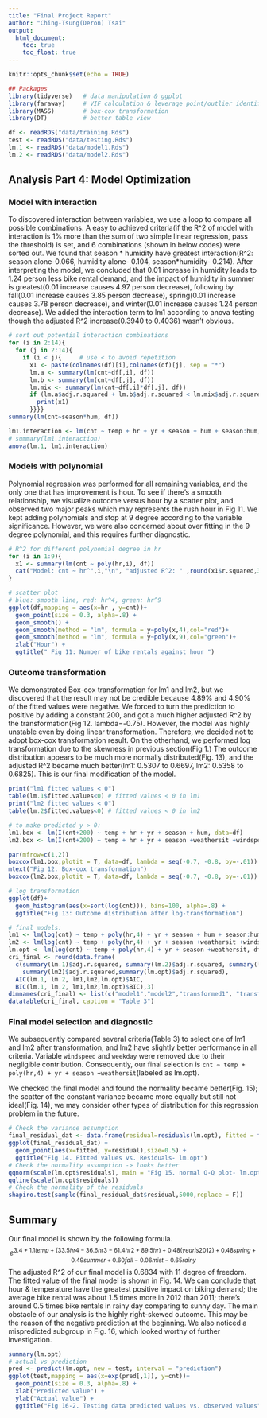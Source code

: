 ---
title: "Final Project Report"
author: "Ching-Tsung(Deron) Tsai"
output: 
  html_document:
    toc: true
    toc_float: true
---

```{r setup, include=FALSE}
knitr::opts_chunk$set(echo = TRUE)
```

```{r library, warning=FALSE, message=FALSE}
## Packages
library(tidyverse)   # data manipulation & ggplot
library(faraway)     # VIF calculation & leverage point/outlier identification
library(MASS)        # box-cox transformation
library(DT)          # better table view
```

```{r data}
df <- readRDS("data/training.Rds")
test <- readRDS("data/testing.Rds")
lm.1 <- readRDS("data/model1.Rds")
lm.2 <- readRDS("data/model2.Rds")
```


## Analysis Part 4: Model Optimization

### Model with interaction

To discovered interaction between variables, we use a loop to compare all possible combinations. A easy to achieved criteria(if the R^2 of model with interaction is 1% more than the sum of two simple linear regression, pass the threshold) is set, and 6 combinations (shown in below codes) were sorted out. We found that season * humidity have greatest interaction(R^2: season alone-0.066, humidity alone- 0.104, season*humidity- 0.214). After interpreting the model, we concluded that 0.01 increase in humidity leads to 1.24 person less bike rental demand, and the impact of humidity in summer is greatest(0.01 increase causes 4.97 person decrease), following by fall(0.01 increase causes 3.85 person decrease), spring(0.01 increase causes 3.78 person decrease), and winter(0.01 increase causes 1.24 person decrease). We added the interaction term to lm1 according to anova testing though the adjusted R^2 increase(0.3940 to 0.4036) wasn't obvious.

```{r interaction}
# sort out potential interaction combinations 
for (i in 2:14){
  for (j in 2:14){
    if (i < j){     # use < to avoid repetition
      x1 <- paste(colnames(df)[i],colnames(df)[j], sep = "*")
      lm.a <- summary(lm(cnt~df[,i], df))
      lm.b <- summary(lm(cnt~df[,j], df))
      lm.mix <- summary(lm(cnt~df[,i]*df[,j], df))
      if (lm.a$adj.r.squared + lm.b$adj.r.squared < lm.mix$adj.r.squared-0.01){
        print(x1)
      }}}}
summary(lm(cnt~season*hum, df))

lm1.interaction <- lm(cnt ~ temp + hr + yr + season + hum + season:hum, data=df)
# summary(lm1.interaction)
anova(lm.1, lm1.interaction)
```

### Models with polynomial

Polynomial regression was performed for all remaining variables, and the only one that has improvement is hour. To see if there's a smooth relationship, we visualize outcome versus hour by a scatter plot, and observed two major peaks which may represents the rush hour in Fig 11. We kept adding polynomials and stop at 9 degree according to the variable significance. However, we were also concerned about over fitting in the 9 degree polynomial, and this requires further diagnostic.

```{r poly}
# R^2 for different polynomial degree in hr
for (i in 1:9){
  x1 <- summary(lm(cnt ~ poly(hr,i), df))
  cat("Model: cnt ~ hr^",i,"\n", "adjusted R^2: " ,round(x1$r.squared,3), "\n" )
}

# scatter plot
# blue: smooth line, red: hr^4, green: hr^9
ggplot(df,mapping = aes(x=hr , y=cnt))+
  geom_point(size = 0.3, alpha=.8) +
  geom_smooth() +
  geom_smooth(method = "lm", formula = y~poly(x,4),col="red")+
  geom_smooth(method = "lm", formula = y~poly(x,9),col="green")+
  xlab("Hour") +
  ggtitle(" Fig 11: Number of bike rentals against hour ")
```


### Outcome transformation

We demonstrated Box-cox transformation for lm1 and lm2, but we discovered that the result may not be credible because 4.89% and 4.90% of the fitted values were negative. We forced to turn the prediction to positive by adding a constant 200, and got a much higher adjusted R^2 by the transformation(Fig 12. lambda=-0.75). However, the model was highly unstable even by doing linear transformation. Therefore, we decided not to adopt box-cox transformation result. On the otherhand, we performed log transformation due to the skewness in previous section(Fig 1.) The outcome distribution appears to be much more normally distributed(Fig. 13), and the adjusted R^2 became much better(lm1: 0.5307 to 0.6697, lm2: 0.5358 to 0.6825). This is our final modification of the model.

```{r transformation, echo=FALSE}
print("lm1 fitted values < 0")
table(lm.1$fitted.values<0) # fitted values < 0 in lm1
print("lm2 fitted values < 0")
table(lm.2$fitted.values<0) # fitted values < 0 in lm2

# to make predicted y > 0:
lm1.box <- lm(I(cnt+200) ~ temp + hr + yr + season + hum, data=df)
lm2.box <- lm(I(cnt+200) ~ temp + hr + yr + season +weathersit +windspeed+weekday, df)

par(mfrow=c(1,2))
boxcox(lm1.box,plotit = T, data=df, lambda = seq(-0.7, -0.8, by=-.01))
mtext("Fig 12. Box-cox transformation")
boxcox(lm2.box,plotit = T, data=df, lambda = seq(-0.7, -0.8, by=-.01))

# log transformation
ggplot(df)+
  geom_histogram(aes(x=sort(log(cnt))), bins=100, alpha=.8) +
  ggtitle("Fig 13: Outcome distribution after log-transformation")

# final models:
lm1 <- lm(log(cnt) ~ temp + poly(hr,4) + yr + season + hum + season:hum, data=df)
lm2 <- lm(log(cnt) ~ temp + poly(hr,4) + yr + season +weathersit +windspeed+weekday, df)
lm.opt <- lm(log(cnt) ~ temp + poly(hr,4) + yr + season +weathersit, df)
cri_final <- round(data.frame(
  c(summary(lm.1)$adj.r.squared, summary(lm.2)$adj.r.squared, summary(lm1)$adj.r.squared,
    summary(lm2)$adj.r.squared,summary(lm.opt)$adj.r.squared),
  AIC(lm.1, lm.2, lm1,lm2,lm.opt)$AIC,
  BIC(lm.1, lm.2, lm1,lm2,lm.opt)$BIC),3)
dimnames(cri_final) <- list(c("model1","model2","transformed1", "transformed2", "final"), c("Radj","AIC","BIC"))
datatable(cri_final, caption = "Table 3") 
```

### Final model selection and diagnostic

We subsequently compared several criteria(Table 3) to select one of lm1 and lm2 after transformation, and lm2 have slightly better performance in all criteria. Variable `windspeed` and `weekday` were removed due to their negligible contribution. Consequently, our final selection is `cnt ~ temp + poly(hr,4) + yr + season +weathersit`(labeled as lm.opt).

We checked the final model and found the normality became better(Fig. 15); the scatter of the constant variance became more equally but still not ideal(Fig. 14), we may consider other types of distribution for this regression problem in the future.
```{r}
# Check the variance assumption
final_residual_dat <- data.frame(residual=residuals(lm.opt), fitted = fitted(lm.opt))
ggplot(final_residual_dat) +
  geom_point(aes(x=fitted, y=residual),size=0.5) +
  ggtitle("Fig 14. Fitted values vs. Residuals- lm.opt")
# Check the normality assumption -> looks better
qqnorm(scale(lm.opt$residuals), main = "Fig 15. normal Q-Q plot- lm.opt")
qqline(scale(lm.opt$residuals))
# Check the normality of the residuals
shapiro.test(sample(final_residual_dat$residual,5000,replace = F)) 
```

## Summary

Our final model is shown by the following formula. $$ e^{3.4+1.1 temp +(33.5hr4 - 36.6hr3 -61.4hr2 +89.5hr)+0.48(year is 2012)+0.48spring+0.49summer+0.60fall-0.06mist-0.65rainy}$$ The adjusted R^2 of our final model is 0.6834 with 11 degree of freedom. The fitted value of the final model is shown in Fig. 14. We can conclude that hour & temperature have the greatest positive impact on biking demand; the average bike rental was about 1.5 times more in 2012 than 2011; there’s around 0.5 times bike rentals in rainy day comparing to sunny day. The main obstacle of our analysis is the highly right-skewed outcome. This may be the reason of the negative prediction at the beginning. We also noticed a mispredicted subgroup in Fig. 16, which looked worthy of further investigation.


```{r final_result, echo=FALSE}
summary(lm.opt)
# actual vs prediction
pred <- predict(lm.opt, new = test, interval = "prediction")
ggplot(test,mapping = aes(x=exp(pred[,1]), y=cnt))+
  geom_point(size = 0.3, alpha=.8) +
  xlab("Predicted value") +
  ylab("Actual value") +
  ggtitle("Fig 16-2. Testing data predicted values vs. observed values") 
```
